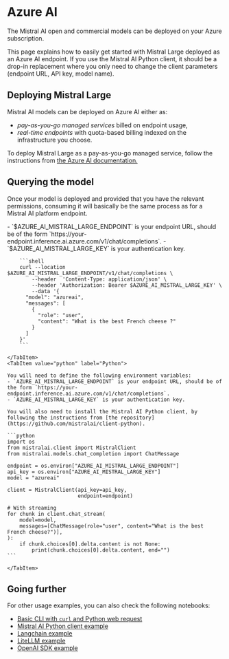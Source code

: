 
# Azure AI

The Mistral AI open and commercial models can be deployed on your Azure subscription.

This page explains how to easily get started with Mistral Large deployed as an Azure AI endpoint.
If you use the Mistral AI Python client, it should be a drop-in replacement where you only need
to change the client parameters (endpoint URL, API key, model name).


## Deploying Mistral Large 

Mistral AI models can be deployed on Azure AI either as:

- _pay-as-you-go managed services_ billed on endpoint usage,
- _real-time endpoints_ with quota-based billing indexed on the infrastructure you choose.

To deploy Mistral Large as a pay-as-you-go managed service, follow the instructions from
[the Azure AI documentation.](https://learn.microsoft.com/en-us/azure/ai-studio/how-to/deploy-models-mistral)

## Querying the model

Once your model is deployed and provided that you have the relevant permissions, consuming it 
will basically be the same process as for a Mistral AI platform endpoint.

<Tabs>
    <TabItem value="curl" label="curl" default>
        - `$AZURE_AI_MISTRAL_LARGE_ENDPOINT` is your endpoint URL, should be of the form `https://your-endpoint.inference.ai.azure.com/v1/chat/completions`.
        - `$AZURE_AI_MISTRAL_LARGE_KEY` is your authentication key.

        ```shell
        curl --location $AZURE_AI_MISTRAL_LARGE_ENDPOINT/v1/chat/completions \
            --header  'Content-Type: application/json' \
            --header 'Authorization: Bearer $AZURE_AI_MISTRAL_LARGE_KEY' \
            --data '{
          "model": "azureai",
          "messages": [
            {
              "role": "user",
              "content": "What is the best French cheese ?"
            }
          ]
        }'
        ```
        
    </TabItem>
    <TabItem value="python" label="Python">

    You will need to define the following environment variables:
    - `AZURE_AI_MISTRAL_LARGE_ENDPOINT` is your endpoint URL, should be of the form `https://your-endpoint.inference.ai.azure.com/v1/chat/completions`.
    - `AZURE_AI_MISTRAL_LARGE_KEY` is your authentication key.

    You will also need to install the Mistral AI Python client, by following the instructions from [the repository](https://github.com/mistralai/client-python).

    ```python
    import os
    from mistralai.client import MistralClient
    from mistralai.models.chat_completion import ChatMessage

    endpoint = os.environ["AZURE_AI_MISTRAL_LARGE_ENDPOINT"]
    api_key = os.environ["AZURE_AI_MISTRAL_LARGE_KEY"]
    model = "azureai"

    client = MistralClient(api_key=api_key,
                           endpoint=endpoint)

    # With streaming 
    for chunk in client.chat_stream(
        model=model,
        messages=[ChatMessage(role="user", content="What is the best French cheese?")],
    ):
        if chunk.choices[0].delta.content is not None:
            print(chunk.choices[0].delta.content, end="")
    ```
        
    </TabItem>
</Tabs>



## Going further

For other usage examples, you can also check the following notebooks:

- [Basic CLI with `curl` and Python web request](https://github.com/Azure/azureml-examples/blob/main/sdk/python/foundation-models/mistral/webrequests.ipynb)
- [Mistral AI Python client example](https://github.com/Azure/azureml-examples/blob/main/sdk/python/foundation-models/mistral/mistralai.ipynb)
- [Langchain example](https://github.com/Azure/azureml-examples/blob/main/sdk/python/foundation-models/mistral/langchain.ipynb)
- [LiteLLM example](https://github.com/Azure/azureml-examples/blob/main/sdk/python/foundation-models/mistral/litellm.ipynb)
- [OpenAI SDK example](https://github.com/Azure/azureml-examples/blob/main/sdk/python/foundation-models/mistral/openaisdk.ipynb)

